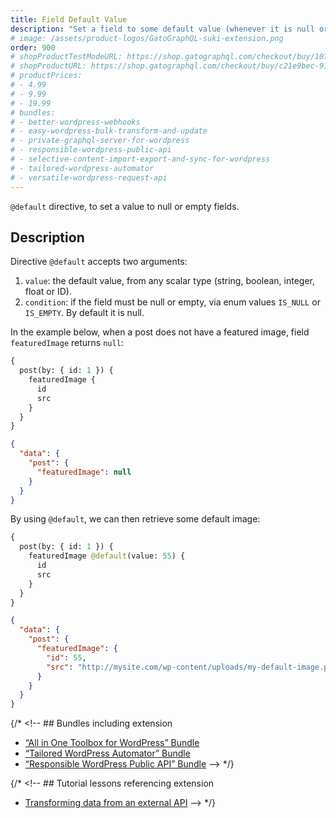 ```yaml
---
title: Field Default Value
description: "Set a field to some default value (whenever it is null or empty)."
# image: /assets/product-logos/GatoGraphQL-suki-extension.png
order: 900
# shopProductTestModeURL: https://shop.gatographql.com/checkout/buy/107a5b42-6f5b-4c0f-8d1d-2c203318c4d4
# shopProductURL: https://shop.gatographql.com/checkout/buy/c21e9bec-91db-4b69-b5d3-4497cff0fdd0
# productPrices:
# - 4.99
# - 9.99
# - 19.99
# bundles:
# - better-wordpress-webhooks
# - easy-wordpress-bulk-transform-and-update
# - private-graphql-server-for-wordpress
# - responsible-wordpress-public-api
# - selective-content-import-export-and-sync-for-wordpress
# - tailored-wordpress-automator
# - versatile-wordpress-request-api
---
```


`@default` directive, to set a value to null or empty fields.

## Description

Directive `@default` accepts two arguments:

1. `value`: the default value, from any scalar type (string, boolean, integer, float or ID).
2. `condition`: if the field must be null or empty, via enum values `IS_NULL` or `IS_EMPTY`. By default it is null.

In the example below, when a post does not have a featured image, field `featuredImage` returns `null`:

```graphql
{
  post(by: { id: 1 }) {
    featuredImage {
      id
      src
    }
  }
}
```

```json
{
  "data": {
    "post": {
      "featuredImage": null
    }
  }
}
```

By using `@default`, we can then retrieve some default image:

```graphql
{
  post(by: { id: 1 }) {
    featuredImage @default(value: 55) {
      id
      src
    }
  }
}
```

```json
{
  "data": {
    "post": {
      "featuredImage": {
        "id": 55,
        "src": "http://mysite.com/wp-content/uploads/my-default-image.png"
      }
    }
  }
}
```

{/* <!-- ## Bundles including extension

- [“All in One Toolbox for WordPress” Bundle](/bundles/all-in-one-toolbox-for-wordpress)
- [“Tailored WordPress Automator” Bundle](/bundles/tailored-wordpress-automator)
- [“Responsible WordPress Public API” Bundle](/bundles/responsible-wordpress-public-api) --> */}

{/* <!-- ## Tutorial lessons referencing extension

- [Transforming data from an external API](../../tutorial/transforming-data-from-an-external-api) --> */}
